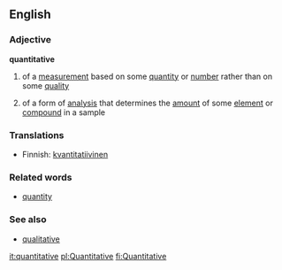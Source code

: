 ==English==
===Adjective===
'''quantitative'''
#of a [[measurement]] based on some [[quantity]] or [[number]] rather than on some [[quality]]
#{{chemistry}} of a form of [[analysis]] that determines the [[amount]] of some [[element]] or [[compound]] in a sample

===Translations===
*Finnish: [[kvantitatiivinen]]

===Related words===
*[[quantity]]
===See also===
*[[qualitative]]

[[it:quantitative]]
[[pl:Quantitative]]
[[fi:Quantitative]]